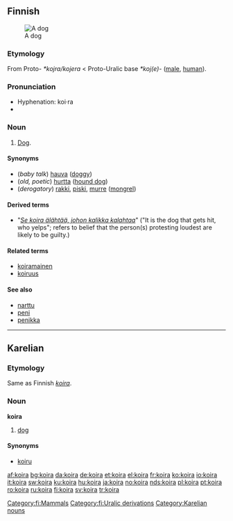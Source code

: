 {{wikipedia|lang=fi}}
==Finnish==
[[Image:CARMELO LEMON BEAGLE.jpg|thumb|A dog]]

===Etymology===
From Proto-{{Ural.|fi}} ''*kojra/kojera'' < Proto-Uralic base ''*koj(e)-'' ([[male]], [[human]]).

===Pronunciation===
*Hyphenation: koi·ra
*{{IPA|lang=fi|[ˈkoirɑ]}}

===Noun===
{{fi-noun|koir|type=koira}}

# [[dog|Dog]].

====Synonyms====
*(''baby talk'') [[hauva]] ([[doggy]])
*(''old, poetic'') [[hurtta]] ([[hound dog]])
*(''derogatory'') [[rakki]], [[piski]], [[murre]] ([[mongrel]])

====Derived terms====
* "''[[Se koira älähtää, johon kalikka kalahtaa]]''" ("It is the dog that gets hit, who yelps"; refers to belief that the person(s) protesting loudest are likely to be guilty.)

====Related terms====
*[[koiramainen]]
*[[koiruus]]

====See also====
*[[narttu]]
*[[peni]]
*[[penikka]]

[[Category:fi:Mammals]]
[[Category:fi:Uralic derivations]]

----

==Karelian==

===Etymology===
Same as Finnish ''[[koira#Finnish|koira]]''.

===Noun===
'''koira'''

# [[dog]]

====Synonyms====
*[[koiru]]

[[Category:Karelian nouns]]

[[af:koira]]
[[bg:koira]]
[[da:koira]]
[[de:koira]]
[[et:koira]]
[[el:koira]]
[[fr:koira]]
[[ko:koira]]
[[io:koira]]
[[it:koira]]
[[sw:koira]]
[[ku:koira]]
[[hu:koira]]
[[ja:koira]]
[[no:koira]]
[[nds:koira]]
[[pl:koira]]
[[pt:koira]]
[[ro:koira]]
[[ru:koira]]
[[fi:koira]]
[[sv:koira]]
[[tr:koira]]